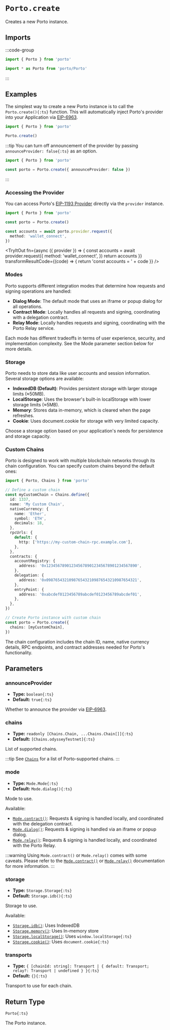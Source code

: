 
# `Porto.create`

Creates a new Porto instance.

## Imports

:::code-group

```ts [Named]
import { Porto } from 'porto'
```

```ts [Entrypoint]
import * as Porto from 'porto/Porto'
```

:::

## Examples

The simplest way to create a new Porto instance is to call the `Porto.create(){:ts}` function. 
This will automatically inject Porto's provider into your Application via [EIP-6963](https://eips.ethereum.org/EIPS/eip-6963).

```ts twoslash
import { Porto } from 'porto'

Porto.create()
```

:::tip
You can turn off announcement of the provider by passing `announceProvider: false{:ts}` as an option.

```ts twoslash
import { Porto } from 'porto'

const porto = Porto.create({ announceProvider: false })
```


:::

### Accessing the Provider

You can access Porto's [EIP-1193 Provider](https://eips.ethereum.org/EIPS/eip-1193) directly via the `provider` instance.

```ts twoslash
import { Porto } from 'porto'

const porto = Porto.create()

const accounts = await porto.provider.request({
  method: 'wallet_connect',
})
```

<TryItOut
  fn={async ({ provider }) => {
    const accounts = await provider.request({
      method: 'wallet_connect',
    })
    return accounts
  }}
  transformResultCode={(code) => {
    return 'const accounts = ' + code
  }}
/>

### Modes

Porto supports different integration modes that determine how requests and signing operations are handled:

- **Dialog Mode**: The default mode that uses an iframe or popup dialog for all operations.
- **Contract Mode**: Locally handles all requests and signing, coordinating with a delegation contract.
- **Relay Mode**: Locally handles requests and signing, coordinating with the Porto Relay service.

Each mode has different tradeoffs in terms of user experience, security, and implementation complexity. See the Mode parameter section below for more details.

### Storage

Porto needs to store data like user accounts and session information. Several storage options are available:

- **IndexedDB (Default)**: Provides persistent storage with larger storage limits (≈50MB).
- **LocalStorage**: Uses the browser's built-in localStorage with lower storage limits (≈5MB).
- **Memory**: Stores data in-memory, which is cleared when the page refreshes.
- **Cookie**: Uses document.cookie for storage with very limited capacity.

Choose a storage option based on your application's needs for persistence and storage capacity.

### Custom Chains

Porto is designed to work with multiple blockchain networks through its chain configuration. You can specify custom chains beyond the default ones:

```ts twoslash
import { Porto, Chains } from 'porto'

// Define a custom chain
const myCustomChain = Chains.define({
  id: 1337,
  name: 'My Custom Chain',
  nativeCurrency: {
    name: 'Ether',
    symbol: 'ETH',
    decimals: 18,
  },
  rpcUrls: {
    default: {
      http: ['https://my-custom-chain-rpc.example.com'],
    },
  },
  contracts: {
    accountRegistry: {
      address: '0x1234567890123456789012345678901234567890',
    },
    delegation: {
      address: '0x0987654321098765432109876543210987654321',
    },
    entryPoint: {
      address: '0xabcdef0123456789abcdef0123456789abcdef01',
    },
  },
})

// Create Porto instance with custom chain
const porto = Porto.create({
  chains: [myCustomChain],
})
```

The chain configuration includes the chain ID, name, native currency details, RPC endpoints, and contract addresses needed for Porto's functionality.

## Parameters

### announceProvider

- **Type:** `boolean{:ts}`
- **Default:** `true{:ts}`

Whether to announce the provider via [EIP-6963](https://eips.ethereum.org/EIPS/eip-6963).

### chains

- **Type:** `readonly [Chains.Chain, ...Chains.Chain[]]{:ts}`
- **Default:** `[Chains.odysseyTestnet]{:ts}`

List of supported chains.

:::tip
See [`Chains`](#TODO) for a list of Porto-supported chains.
:::

### mode

- **Type:** `Mode.Mode{:ts}`
- **Default:** `Mode.dialog(){:ts}`

Mode to use.

Available:

- [`Mode.contract()`](#TODO): Requests & signing is handled locally, and coordinated with the delegation contract.
- [`Mode.dialog()`](#TODO): Requests & signing is handled via an iframe or popup dialog.
- [`Mode.relay()`](#TODO): Requests & signing is handled locally, and coordinated with the Porto Relay.

:::warning
Using `Mode.contract()` or `Mode.relay()` comes with some caveats. Please refer to the [`Mode.contract()`](#TODO) or [`Mode.relay()`](#TODO) documentation for more information.
:::

### storage

- **Type:** `Storage.Storage{:ts}`
- **Default:** `Storage.idb(){:ts}`

Storage to use.

Available:

- [`Storage.idb()`](#TODO): Uses IndexedDB
- [`Storage.memory()`](#TODO): Uses In-memory store
- [`Storage.localStorage()`](#TODO): Uses `window.localStorage{:ts}`
- [`Storage.cookie()`](#TODO): Uses `document.cookie{:ts}`

### transports

- **Type:** `{ [chainId: string]: Transport | { default: Transport; relay?: Transport | undefined } }{:ts}`
- **Default:** `{}{:ts}`

Transport to use for each chain.

## Return Type

`Porto{:ts}`

The Porto instance.
